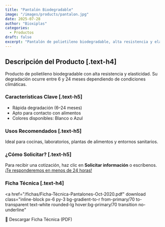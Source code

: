 ```yaml
---
title: "Pantalón Biodegradable"
image: "/images/products/pantalon.jpg"
date: 2025-07-28
author: "Bioxiplas"
categories:
  - Productos
draft: false
excerpt: "Pantalón de polietileno biodegradable, alta resistencia y elasticidad. Código 105."
---
```


## Descripción del Producto [.text-h4]

Producto de polietileno biodegradable con alta resistencia y elasticidad. Su degradación ocurre entre 6 y 24 meses dependiendo de condiciones climáticas.

### Características Clave [.text-h5]

- Rápida degradación (6–24 meses)  
- Apto para contacto con alimentos  
- Colores disponibles: Blanco o Azul

### Usos Recomendados [.text-h5]

Ideal para cocinas, laboratorios, plantas de alimentos y entornos sanitarios.

### ¿Cómo Solicitar? [.text-h5]

Para recibir una cotización, haz clic en **Solicitar información** o escríbenos. <u>¡Te responderemos en menos de 24 horas!</u>



### Ficha Técnica [.text-h4]
<a
  href="/fichas/Ficha-Técnica-Pantalones-Oct-2020.pdf"
  download
  class="inline-block px-6 py-3 bg-gradient-to-r from-primary/70 to-transparent text-white rounded-lg hover:bg-primary/70 transition no-underline"
>
  📄 Descargar Ficha Técnica (PDF)
</a>
